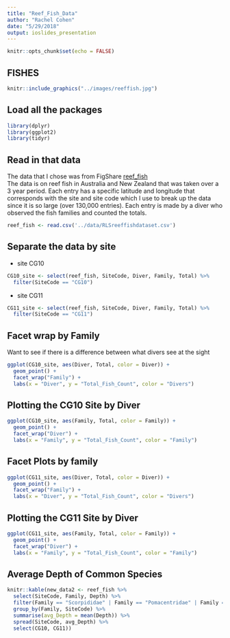 ```yaml
---
title: "Reef_Fish_Data"
author: "Rachel Cohen"
date: "5/29/2018"
output: ioslides_presentation
---
```

```r
knitr::opts_chunk$set(echo = FALSE)
```

## FISHES

```r
knitr::include_graphics("../images/reeffish.jpg")
```

## Load all the packages

```r
library(dplyr)
library(ggplot2)
library(tidyr)
```

## Read in that data
The data that I chose was from FigShare  [reef_fish](https://figshare.com/articles/RLS_reef_fish_dataset.csv/934320)  
The data is on reef fish in Australia and New Zealand that was taken over a 3 year period. Each entry has a specific latitude and longitude that corresponds with the site and site code which I use to break up the data since it is so large (over 130,000 entries). Each entry is made by a diver who observed the fish families and counted the totals.
```r
reef_fish <- read.csv('../data/RLSreeffishdataset.csv')
```

## Separate the data by site
* site CG10

```r
CG10_site <- select(reef_fish, SiteCode, Diver, Family, Total) %>% 
  filter(SiteCode == "CG10")
```
* site CG11

```r
CG11_site <- select(reef_fish, SiteCode, Diver, Family, Total) %>% 
  filter(SiteCode == "CG11") 
```
  
## Facet wrap by Family
Want to see if there is a difference between what divers see at the sight

```r
ggplot(CG10_site, aes(Diver, Total, color = Diver)) + 
  geom_point() +
  facet_wrap("Family") +
  labs(x = "Diver", y = "Total_Fish_Count", color = "Divers")
```
  
## Plotting the CG10 Site by Diver
```r
ggplot(CG10_site, aes(Family, Total, color = Family)) + 
  geom_point() +
  facet_wrap("Diver") +
  labs(x = "Family", y = "Total_Fish_Count", color = "Family")
```
  
## Facet Plots by family
```r
ggplot(CG11_site, aes(Diver, Total, color = Diver)) + 
  geom_point() +
  facet_wrap("Family") +
  labs(x = "Diver", y = "Total_Fish_Count", color = "Divers")
```
  
## Plotting the CG11 Site by Diver
```r
ggplot(CG11_site, aes(Family, Total, color = Family)) + 
  geom_point() +
  facet_wrap("Diver") +
  labs(x = "Family", y = "Total_Fish_Count", color = "Family")
```

## Average Depth of Common Species
```r
knitr::kable(new_data2 <- reef_fish %>%
  select(SiteCode, Family, Depth) %>%
  filter(Family == "Scorpididae" | Family == "Pomacentridae" | Family == "Plesiopidae" | Family == "Enoplosidae") %>% 
  group_by(Family, SiteCode) %>%
  summarise(avg_Depth = mean(Depth)) %>%
  spread(SiteCode, avg_Depth) %>% 
  select(CG10, CG11))

```

